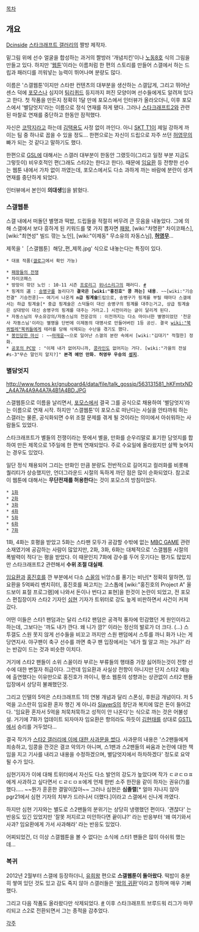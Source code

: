 [[목차]]

== 개요 ==

[[Dcinside]] [[스타크래프트 갤러리]]의 짤방 제작자. 

밑그림 위에 선수 얼굴을 합성하는 과거의 짤방러 '개념치킨'이나 [[노동8호]] 식의 그림을 만들고 있다. 하지만 '[[웹툰]]'이라는 이름처럼 한 편의 스토리를 만들어 스갤에서 하는 드립과 패러디를 끼워넣는 능력이 뛰어나며 분량도 많다.

이름은 '스갤웹툰'이지만 스타판 컨텐츠의 대부분을 생산하는 스갤답게, 그리고 뛰어난 센스 덕에 [[포모스]]나 심지어 [[팀리퀴드]] 등지까지 퍼진 모양이며 선수들에게도 알려져 있다고 한다. 첫 작품을 만든지 정확히 1달 만에 포모스에서 인터뷰가 올라오더니, 이후 포모스에서 '별담엇지'라는 이름으로 정식 연재를 하게 됐다. 그러나 [[스타크래프트2]]와 관련된 마찰로 연재를 중단하고 한동안 잠적했다.

자신은 [[코딱지]]라고 하는데 [[김택용]]도 사정 없이 까인다. 아니 [[SKT T1]]이 제일 강하게 까이는 팀 중 하나로 꼽을 수 있을 정도... 한편으로는 자신이 드립으로 자주 쓰던 [[허영무]]의 빠가 되는 것 같다고 말하기도 했다. 

한편으로 [[GSL]]에 대해서는 스갤러 대부분이 한동안 그랬듯이(그리고 일정 부분 지금도 그렇듯이) 비우호적인 편(그래도 스타2는 한다고 한다). 때문에 [[임요환]] 등 전향한 선수는 웹툰 내에서 가차 없이 까였는데, 포모스에서도 다소 과하게 까는 바람에 분란이 생겨 연재를 중단하게 되었다.

인터뷰에서 본인이 '''의대생'''임을 밝혔다.

=== 스갤웹툰 ===
스갤 내에서 떠돌던 별명과 떡밥, 드립들을 적절히 버무려 큰 웃음을 내놓았다. 그에 의해 스갤에서 보다 흥하게 된 키워드를 몇 가지 뽑자면 [[패왕]], [wiki:"차명환" 차이코패스], [wiki:"최연성" 빌드 깎는 노인], [wiki:"이제동" 무소유의 자동스님], '''[[허영무]]'''...

제목을 '［스갤웹툰］해당_편_제목.jpg' 식으로 내놓는다는 특징이 있다.

 * 대표 작품([http://gallog.dcinside.com/omelee 갤로그]에서 확인 가능)

 * [http://gall.dcinside.com/list.php?id=starcraft&no=6374625 패왕들의 전쟁]
 * 차이코패스
 * 방망이 깎던 노인 : 10-11 시즌 [[프로리그]] [[위너스리그]]의 패러디. [http://www.fomos.kr/gnuboard4/bbs/board.php?bo_table=talk_gossip&wr_id=154689 #]
 * 핑계의 道 : [[송병구]]를 놀리다가 '''결국은 [wiki:"홍진호" 콩 까는] 내용'''. ~~[wiki:"기승전결" 기승전콩]~~ 여기서 나온게 '''n급 핑계술'''드립으로, 송병구가 핑계를 부릴 때마다 스갤에서는 하급 핑계술[* 중급 핑계술은 스덕들이 대신 송병구의 핑계를 대주는거고, 상급 핑계술은 상대방이 대신 송병구의 핑계를 대주는 거라고.] 시전이라는 글이 달리게 된다.
 * 자동스님의 무소유강의/자동스님의 천운강의 : 이전까지는 다소 마이너한 별명이었던 '천운사 자동스님'이라는 별명을 단번에 이제동의 대명사로 만들어버린 1등 공신. 결국 [[wiki:"북퀴벌레"북퀴]]들에게 테러를 당해 삭제되는 수난을 겪기도 했다.
 * [http://gall.dcgame.in/list.php?id=starcraft_new&no=85929&page=7&recommend=1&recomme3nd=1&bbs= 봉인당한 마신] : ~~[[마재윤]]~~으로 일어난 스갤의 분란 속에서 [wiki:"김대기" 적절한] 정화.
 * [http://gall.dcgame.in/list.php?id=starcraft_new&no=121198&page=7&recommend=1&recommend=1&bbs= 공포의 PC방] : "이제 내가 없어지니까, [[콩라인]]도 없어지는 거다. [wiki:"가을의 전설#s-3"무슨 말인지 알지?]" '''본격 예언 만화. 허영무 우승의 [[성지]]'''.

=== 별담엇지 ===
http://www.fomos.kr/gnuboard4/data/file/talk_gossip/563131581_hKFmtxND_A4A7A4A9A4A7A4B1A4BD.JPG

스갤웹툰으로 이름을 날리면서, [[포모스]]에서 결국 그를 공식으로 채용하여 '별담엇지'라는 이름으로 연재 시작. 하지만 '스갤웹툰'이 포모스로 떠난다는 사실을 안타까워 하는 스갤러는 물론, 공식화되면 수위 조절 문제를 겪게 될 것이라는 의미에서 아쉬워하는 사람들도 있었다.

스타크래프트가 별들의 전쟁이라는 뜻에서 별을, 만화를 순우리말로 표기한 담엇지를 합하여 만든 제목으로 1주일에 한 편씩 연재되었다. 주로 수요일에 올라왔지만 살짝 늦어지는 경우도 있었다.

일단 정식 채용되어 그리는 만화인 만큼 분량도 전반적으로 길어지고 컬러화를 비롯해 퀄리티가 상승했지만, 언더그라운드 시절의 독하게 까던 점은 많이 순화되었다. 참고로 이 웹툰에 대해서는 '''무단전재를 허용한다'''는 것이 포모스의 방침이었다.

 * [http://www.fomos.kr/board/board.php?mode=read&keyno=119162&db=issue&cate=&page=4&field=&kwrd= 1화]
 * [http://www.fomos.kr/board/board.php?mode=read&keyno=119337&db=issue 2화]
 * [http://www.fomos.kr/board/board.php?mode=read&keyno=119499&db=issue 3화]
 * [http://www.fomos.kr/board/board.php?mode=read&keyno=119625&db=issue 4화]
 * [http://www.fomos.kr/board/board.php?mode=read&keyno=119856&db=issue 5화]
 * [http://www.fomos.kr/board/board.php?mode=read&keyno=120010&db=issue 6화]
 * [http://www.fomos.kr/board/board.php?mode=read&keyno=120144&db=issue 7화]

1화, 4화는 호평을 받았고 5화는 스타팬 모두가 공감할 수밖에 없는 [[MBC GAME]] 관련 소재였기에 공감하는 사람이 많았지만, 2화, 3화, 6화는 대체적으로 '스갤웹툰 시절의 폭발력이 적다'는 평을 받았다. 이 때문인지 7화에 강수를 두어 웃기다는 평가도 많았지만 스타크래프트2 관련해서 '''수위 조절 대실패'''.
 
[[임요환]]과 [[홍진호]]를 깐 부분에서 다소 [[스꼴]]의 뉘앙스를 풍기는 비난[* 정확히 말하면, 임요환을 5억짜리 벤치히터, 홍진호를 짜고치는 고스톱에 [wiki:"홍진호의 Project A" 올드보이 표절 프로그램]에 나와서 돈이나 번다고 표현]을 한것이 논란이 되었고, 전 포모스 편집장이자 스타2 기자인 [[심현]] 기자가 트위터로 강도 높게 비판하면서 사건이 커져 갔다. 

어떤 이들은 스타1 팬덤과는 달리 스타2 팬덤은 공격적 풍자에 민감했던 게 원인이라고 하는데, 그보다는 '까도 내가 깐다. 왜 니가 깜?' 이라는 정신의 발로가 더 크다. (...) 스투갤도 스원 못지 않게 선수들을 비꼬고 까지만 스원 팬덤에서 스투를 까니 화가 나는 게 당연지사. 야구팬이 축구 선수를 까면 축구 팬 입장에서는 '네가 뭘 알고 까는 거냐?' 라는 반감이 드는 것과 비슷한 이치다.

거기에 스타2 팬들이 소위 스꼴이라 부르는 부류들의 행태중 가장 싫어하는것이 전향 선수에 대한 변절자 취급이다. 그런데 임요환과 사실상 전향이 아니지만 단지 스타2 예능에 출연했다는 이유만으로 홍진호가 까이니, 평소 웹툰의 성향과는 상관없이 스타2 팬들 입장에서 상당히 불쾌했던것.

그리고 인텔의 5억은 스타크래프트 1의 연봉 개념과 달리 스폰싱, 후원금 개념이다. 저 5억을 고스란히 임요환 혼자 챙긴 게 아니라 [[SlayerS]]의 창단과 복지에 많은 돈이 들어갔다. '임요환 혼자서 5억을 처묵처묵하고 성적이 안 나온다'는 식으로 까는 것은 어불성설. 거기에 7화가 업데이트 되자마자 임요환은 항의라도 하듯이 [[김현태]]를 상대로 [[GSTL]]에서 승리를 거두었다...

결국 작가가 [http://gall.dcinside.com/list.php?id=starcraft2&no=2212199&page=1&search_pos=-2187634&k_type=0110&keyword=%EC%9B%B9%ED%88%B0&bbs= 스타2 갤러리에 이에 대한 사과문을 썼다]. 사과문의 내용은 '스2팬들에게 죄송하고, 임콩을 깐것은 결코 악의가 아니며, 스1팬과 스2팬들의 싸움과 논란에 대한 책임을 지고 기사를 내리고 내용을 수정하겠으며, 별담엇지에서 하차하겠다' 정도로 요약될 수가 있다. 

심현기자가 이에 대해 트위터에서 자신도 다소 발언의 강도가 높았다며 작가 ㄷㄹㄷㅁㅍ에게 사과하고 싶다면서 ㄷㄹㄷㅁㅍ에게 언제 한번 소주 한잔을 같이 하자는 권유(?)를 했다..... ~~뭔가 훈훈한 결말이잖아~~ 그러나 심현은 '''심졸렬'''[* 얼마 지나지 않아 pgr21에서 심현 기자의 치부가 드러나서 더했다.]이라고 스갤에서 신나게 까였다.

하지만 심현 기자와는 별도로 스2팬들의 분위기는 상당히 냉랭했던 편이다. '괜찮다' 는 반응도 있긴 있었지만 '잘못 저지르고 미안하다면 끝이냐?' 라는 반응부터 '왜 여기와서 사과? 임요환에게 가서 사과해라' 라는 반응도 있었다. 

어찌되었건, 더 이상 스갤웹툰을 볼 수 없다는 소식에 스타1 팬들은 많이 아쉬워 했는데...

=== 복귀 ===
2012년 2월부터 스갤에 등장하더니, [http://gall.dcgame.in/list.php?id=starcraft_new&no=840969&page=1&recommend=1&recommend=1&bbs= 유희왕] 편으로 '''스갤웹툰이 돌아왔다'''. 떡밥이 충분히 쌓여 있던 것도 있고 감도 죽지 않아 스갤러들은 '[[왕의 귀환]]'이라고 칭하며 매우 기뻐했다.

그리고 다음 작품도 올라왔다만 삭제되었다. [http://gall.dcgame.in/list.php?id=starcraft_new&no=919692 #] 이후 스타크래프트 브루드워 리그가 마무리되고 스2로 전환되면서 그는 종적을 감추었다.

[[각주]]
